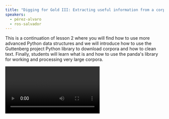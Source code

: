 ```yaml
---
title: "Digging for Gold III: Extracting useful information from a corpus pt2"
speakers:
  - pérez-alvaro
  - ros-salvador
---
```

This is a continuation of lesson 2 where you will find how to use more advanced Python data structures and we will introduce how to use the Guttenberg project Python library to download corpora and how to clean text. Finally, students will learn what is and how to use the panda's library for working and processing very large corpora.

<Video provider="youtube" id="MPQIXjtZPoE">
  Digging for Gold III: Extracting useful information from a corpus pt2
</Video>

